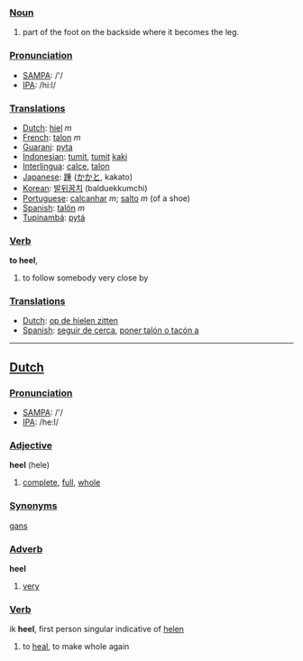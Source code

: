===[[Noun]]===

#part of the foot on the backside where it becomes the leg.

===[[Pronunciation]]===
*[[w:SAMPA|SAMPA]]: /'/
*[[w:IPA|IPA]]: /hi:l/

===[[Translation]]s===
*[[Dutch]]: [[hiel]] ''m''
*[[French]]: [[talon]] ''m''
*[[Guarani]]: [[pyta]]
*[[Indonesian]]: [[tumit]], [[tumit]] [[kaki]]
*[[Interlingua]]: [[calce]], [[talon]]
*[[Japanese]]: [[踵]] ([[かかと]], kakato)
*[[Korean]]: [[발뒤꿈치]] (balduekkumchi)
*[[Portuguese]]: [[calcanhar]] ''m''; [[salto]] ''m'' (of a shoe)
*[[Spanish]]: [[talón]] ''m''
*[[Tupinambá]]: [[pytá]]

===[[Verb]]===

'''to heel''', 

#to follow somebody very close by

===[[Translation]]s===
*[[Dutch]]: [[op de hielen zitten]]
*[[Spanish]]: [[seguir de cerca]], [[poner talón o tacón a]]

----

==[[Dutch]]==

===[[Pronunciation]]===
*[[w:SAMPA|SAMPA]]: /'/
*[[w:IPA|IPA]]: /he:l/

===[[Adjective]]===

'''heel''' (hele)

#[[complete]], [[full]], [[whole]]

===[[Synonym]]s===

[[gans]]

===[[Adverb]]===

'''heel'''

#[[very]]

===[[Verb]]===

ik '''heel''', first person singular indicative of [[helen]]

#to [[heal]], to make whole again